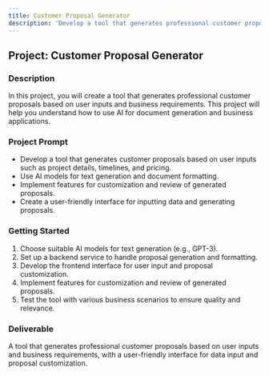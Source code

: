 ```yaml
---
title: Customer Proposal Generator
description: 'Develop a tool that generates professional customer proposals based on user inputs and business requirements.'
---
```


## Project: Customer Proposal Generator

### Description
In this project, you will create a tool that generates professional customer proposals based on user inputs and business requirements. This project will help you understand how to use AI for document generation and business applications.

### Project Prompt
- Develop a tool that generates customer proposals based on user inputs such as project details, timelines, and pricing.
- Use AI models for text generation and document formatting.
- Implement features for customization and review of generated proposals.
- Create a user-friendly interface for inputting data and generating proposals.

### Getting Started
1. Choose suitable AI models for text generation (e.g., GPT-3).
2. Set up a backend service to handle proposal generation and formatting.
3. Develop the frontend interface for user input and proposal customization.
4. Implement features for customization and review of generated proposals.
5. Test the tool with various business scenarios to ensure quality and relevance.

### Deliverable
A tool that generates professional customer proposals based on user inputs and business requirements, with a user-friendly interface for data input and proposal customization.
